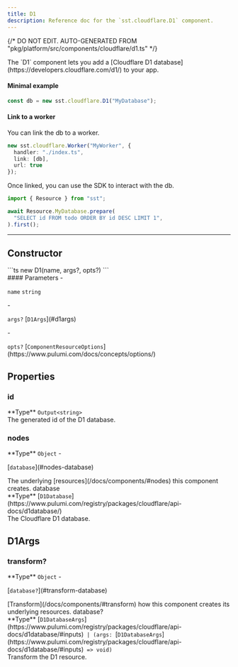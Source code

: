 ```yaml
---
title: D1
description: Reference doc for the `sst.cloudflare.D1` component.
---
```


{/* DO NOT EDIT. AUTO-GENERATED FROM "pkg/platform/src/components/cloudflare/d1.ts" */}


<div class="tsdoc">

<Section type="about">
The `D1` component lets you add a [Cloudflare D1 database](https://developers.cloudflare.com/d1/) to
your app.

#### Minimal example

```ts
const db = new sst.cloudflare.D1("MyDatabase");
```

#### Link to a worker

You can link the db to a worker.

```ts {3}
new sst.cloudflare.Worker("MyWorker", {
  handler: "./index.ts",
  link: [db],
  url: true
});
```

Once linked, you can use the SDK to interact with the db.

```ts title="index.ts" {3}
import { Resource } from "sst";

await Resource.MyDatabase.prepare(
  "SELECT id FROM todo ORDER BY id DESC LIMIT 1",
).first();
```
</Section>

---

## Constructor

<Segment>
<Section type="signature">
```ts
new D1(name, args?, opts?)
```
</Section>

<Section type="parameters">
#### Parameters
- <p><code class="key">name</code> <code class="primitive">string</code></p>
- <p><code class="key">args?</code> [<code class="type">D1Args</code>](#d1args)</p>
- <p><code class="key">opts?</code> [<code class="type">ComponentResourceOptions</code>](https://www.pulumi.com/docs/concepts/options/)</p>
</Section>
</Segment>

## Properties

### id
<Segment>
<Section type="parameters">
<InlineSection>
**Type** <code class="primitive">Output</code><code class="symbol">&lt;</code><code class="primitive">string</code><code class="symbol">&gt;</code>
</InlineSection>
</Section>
The generated id of the D1 database.
</Segment>

### nodes
<Segment>
<Section type="parameters">
<InlineSection>
**Type** <code class="primitive">Object</code>
</InlineSection>
- <p>[<code class="key">database</code>](#nodes-database)</p>
</Section>
The underlying [resources](/docs/components/#nodes) this component creates.
</Segment>
<NestedTitle id="nodes-database" Tag="h4" parent="nodes.">database</NestedTitle>
<Segment>
<Section type="parameters">
<InlineSection>
**Type** [<code class="type">D1Database</code>](https://www.pulumi.com/registry/packages/cloudflare/api-docs/d1database/)
</InlineSection>
</Section>
The Cloudflare D1 database.
</Segment>

## D1Args
### transform?
<Segment>
<Section type="parameters">
<InlineSection>
**Type** <code class="primitive">Object</code>
</InlineSection>
- <p>[<code class="key">database?</code>](#transform-database)</p>
</Section>
[Transform](/docs/components/#transform) how this component creates its underlying
resources.

</Segment>
<NestedTitle id="transform-database" Tag="h4" parent="transform.">database?</NestedTitle>
<Segment>
<Section type="parameters">
<InlineSection>
**Type** [<code class="type">D1DatabaseArgs</code>](https://www.pulumi.com/registry/packages/cloudflare/api-docs/d1database/#inputs)<code class="symbol"> | </code><code class="symbol">(</code><code class="primitive">args</code><code class="symbol">: </code>[<code class="type">D1DatabaseArgs</code>](https://www.pulumi.com/registry/packages/cloudflare/api-docs/d1database/#inputs)<code class="symbol"> => </code><code class="primitive">void</code><code class="symbol">)</code>
</InlineSection>
</Section>
Transform the D1 resource.

</Segment>
</div>